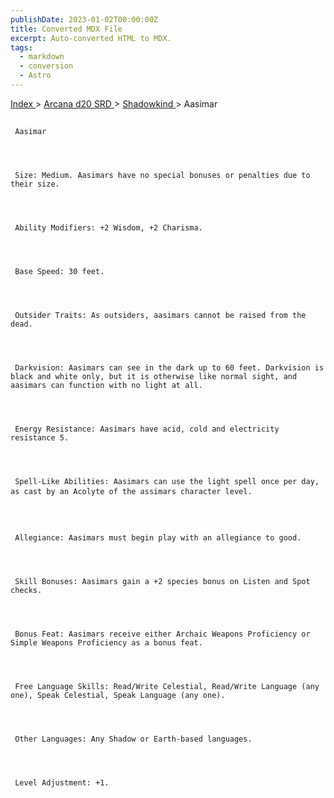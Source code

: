```yaml
---
publishDate: 2023-01-02T00:00:00Z
title: Converted MDX File
excerpt: Auto-converted HTML to MDX.
tags:
  - markdown
  - conversion
  - Astro
---
```







[
      Index
     ](-index)
     >
     [
      Arcana d20 SRD
     ](arcana-d20-srd-index)
     >
     [
      Shadowkind
     ](arcana-d20-srd-shadowkind-index)
     > Aasimar
    





## 
     Aasimar
    



     Size: Medium. Aasimars have no special bonuses or penalties due to their size.
    



     Ability Modifiers: +2 Wisdom, +2 Charisma.
    



     Base Speed: 30 feet.
    



     Outsider Traits: As outsiders, aasimars cannot be raised from the dead.
    



     Darkvision: Aasimars can see in the dark up to 60 feet. Darkvision is black and white only, but it is otherwise like normal sight, and aasimars can function with no light at all.
    



     Energy Resistance: Aasimars have acid, cold and electricity resistance 5.
    



     Spell-Like Abilities: Aasimars can use the light spell once per day, as cast by an Acolyte of the assimars character level.
    



     Allegiance: Aasimars must begin play with an allegiance to good.
    



     Skill Bonuses: Aasimars gain a +2 species bonus on Listen and Spot checks.
    



     Bonus Feat: Aasimars receive either Archaic Weapons Proficiency or Simple Weapons Proficiency as a bonus feat.
    



     Free Language Skills: Read/Write Celestial, Read/Write Language (any one), Speak Celestial, Speak Language (any one).
    



     Other Languages: Any Shadow or Earth-based languages.
    



     Level Adjustment: +1.
    




